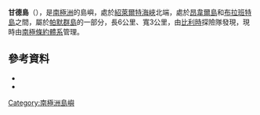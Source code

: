 {{coord|64|24|S|62|51|W|source:GNIS|display=title}}

'''甘德島'''（{{lang-en|Gand Island}}），是[[南極洲|南極洲]]的島嶼，處於[[紹萊爾特海峽|紹萊爾特海峽]]北端，處於[[昂韋爾島|昂韋爾島]]和[[布拉班特島|布拉班特島]]之間，屬於[[帕默群島|帕默群島]]的一部分，長6公里、寬3公里，由[[比利時|比利時]]探險隊發現，現時由[[南極條約體系|南極條約體系]]管理。

==參考資料==
*{{cite gnis | type = antarid | id = 5457| name = Ghent Island | accessdate = 2012-04-16}}
*{{usgs-gazetteer|id=5457}}

{{Antarctica-geo-stub}}
[[Category:南極洲島嶼|Category:南極洲島嶼]]